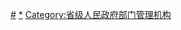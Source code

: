 {{Catmore}}

[[Category:湖南省人民政府|#]]
[[Category:湖南省人民政府组成部门|*]]
[[Category:省级人民政府部门管理机构|Category:省级人民政府部门管理机构]]